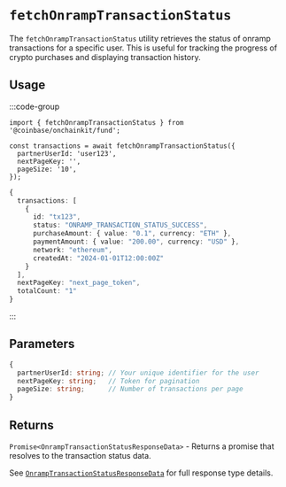 # `fetchOnrampTransactionStatus`

The `fetchOnrampTransactionStatus` utility retrieves the status of onramp transactions for a specific user. This is useful for tracking the progress of crypto purchases and displaying transaction history.

## Usage

:::code-group

```tsx twoslash [code]
import { fetchOnrampTransactionStatus } from '@coinbase/onchainkit/fund';

const transactions = await fetchOnrampTransactionStatus({
  partnerUserId: 'user123',
  nextPageKey: '',
  pageSize: '10',
});
```

```ts [return value]
{
  transactions: [
    {
      id: "tx123",
      status: "ONRAMP_TRANSACTION_STATUS_SUCCESS",
      purchaseAmount: { value: "0.1", currency: "ETH" },
      paymentAmount: { value: "200.00", currency: "USD" },
      network: "ethereum",
      createdAt: "2024-01-01T12:00:00Z"
    }
  ],
  nextPageKey: "next_page_token",
  totalCount: "1"
}
```

:::

## Parameters

```typescript
{
  partnerUserId: string; // Your unique identifier for the user
  nextPageKey: string;   // Token for pagination
  pageSize: string;      // Number of transactions per page
}
```

## Returns

`Promise<OnrampTransactionStatusResponseData>` - Returns a promise that resolves to the transaction status data.

See [`OnrampTransactionStatusResponseData`](/fund/types#onramptransactionstatusresponsedata) for full response type details.
